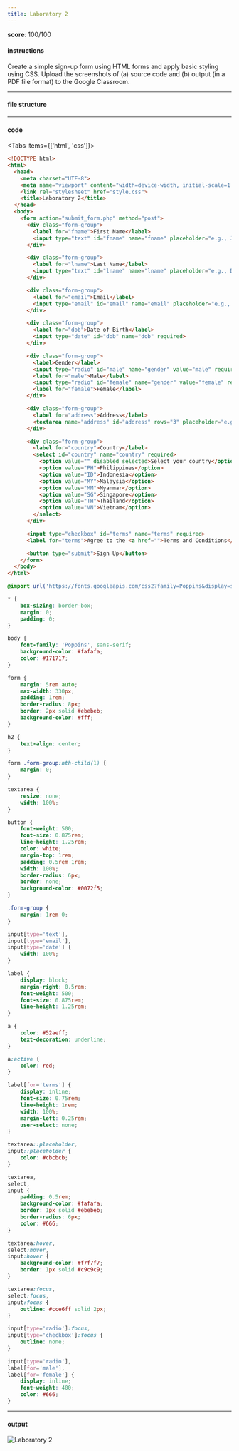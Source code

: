 ```yaml
---
title: Laboratory 2
---
```


**score**: 100/100

#### instructions

Create a simple sign-up form using HTML forms and apply basic styling using CSS. Upload the screenshots of (a) source code and (b) output (in a PDF file format) to the Google Classroom.

---

#### file structure

<Files className="mt-4">
  <Folder name="root-folder" defaultOpen>
    <File name="index.html" />
    <File name="style.css" />
  </Folder>
</Files>

---

#### code

<Tabs items={['html', 'css']}>

<Tab value="html">

```html
<!DOCTYPE html>
<html>
  <head>
    <meta charset="UTF-8">
    <meta name="viewport" content="width=device-width, initial-scale=1.0">
    <link rel="stylesheet" href="style.css">
    <title>Laboratory 2</title>
  </head>
  <body>
    <form action="submit_form.php" method="post">
      <div class="form-group">
        <label for="fname">First Name</label>
        <input type="text" id="fname" name="fname" placeholder="e.g., Juan" required>
      </div>

      <div class="form-group">
        <label for="lname">Last Name</label>
        <input type="text" id="lname" name="lname" placeholder="e.g., Dela Cruz" required>
      </div>

      <div class="form-group">
        <label for="email">Email</label>
        <input type="email" id="email" name="email" placeholder="e.g., juandelacruz@example.com" required>
      </div>

      <div class="form-group">
        <label for="dob">Date of Birth</label>
        <input type="date" id="dob" name="dob" required>
      </div>

      <div class="form-group">
        <label>Gender</label>
        <input type="radio" id="male" name="gender" value="male" required>
        <label for="male">Male</label>
        <input type="radio" id="female" name="gender" value="female" required>
        <label for="female">Female</label>
      </div>

      <div class="form-group">
        <label for="address">Address</label>
        <textarea name="address" id="address" rows="3" placeholder="e.g., Street Name, Barangay, City, Province" required></textarea>
      </div>

      <div class="form-group">
        <label for="country">Country</label>
        <select id="country" name="country" required>
          <option value="" disabled selected>Select your country</option>
          <option value="PH">Philippines</option>
          <option value="ID">Indonesia</option>
          <option value="MY">Malaysia</option>
          <option value="MM">Myanmar</option>
          <option value="SG">Singapore</option>
          <option value="TH">Thailand</option>
          <option value="VN">Vietnam</option>
        </select>
      </div>

      <input type="checkbox" id="terms" name="terms" required>
      <label for="terms">Agree to the <a href="">Terms and Conditions</a></label>

      <button type="submit">Sign Up</button>
    </form>
  </body>
</html>
```

</Tab>

<Tab value="css">

```css
@import url('https://fonts.googleapis.com/css2?family=Poppins&display=swap');

* {
	box-sizing: border-box;
	margin: 0;
	padding: 0;
}

body {
	font-family: 'Poppins', sans-serif;
	background-color: #fafafa;
	color: #171717;
}

form {
	margin: 5rem auto;
	max-width: 330px;
	padding: 1rem;
	border-radius: 8px;
	border: 2px solid #ebebeb;
	background-color: #fff;
}

h2 {
	text-align: center;
}

form .form-group:nth-child(1) {
	margin: 0;
}

textarea {
	resize: none;
	width: 100%;
}

button {
	font-weight: 500;
	font-size: 0.875rem;
	line-height: 1.25rem;
	color: white;
	margin-top: 1rem;
	padding: 0.5rem 1rem;
	width: 100%;
	border-radius: 6px;
	border: none;
	background-color: #0072f5;
}

.form-group {
	margin: 1rem 0;
}

input[type='text'],
input[type='email'],
input[type='date'] {
	width: 100%;
}

label {
	display: block;
	margin-right: 0.5rem;
	font-weight: 500;
	font-size: 0.875rem;
	line-height: 1.25rem;
}

a {
	color: #52aeff;
	text-decoration: underline;
}

a:active {
	color: red;
}

label[for='terms'] {
	display: inline;
	font-size: 0.75rem;
	line-height: 1rem;
	width: 100%;
	margin-left: 0.25rem;
	user-select: none;
}

textarea::placeholder,
input::placeholder {
	color: #cbcbcb;
}

textarea,
select,
input {
	padding: 0.5rem;
	background-color: #fafafa;
	border: 1px solid #ebebeb;
	border-radius: 6px;
	color: #666;
}

textarea:hover,
select:hover,
input:hover {
	background-color: #f7f7f7;
	border: 1px solid #c9c9c9;
}

textarea:focus,
select:focus,
input:focus {
	outline: #cce6ff solid 2px;
}

input[type='radio']:focus,
input[type='checkbox']:focus {
	outline: none;
}

input[type='radio'],
label[for='male'],
label[for='female'] {
	display: inline;
	font-weight: 400;
	color: #666;
}
```

</Tab>

</Tabs>

---

#### output

<Image src="https://11j9kbjs2p.ufs.sh/f/UblXrSiF6MzL8KIaDJYeGJsFnx2o7MjqmR5UwgKNTpaA9HYc" alt="Laboratory 2" width={1690} height={1067} />
